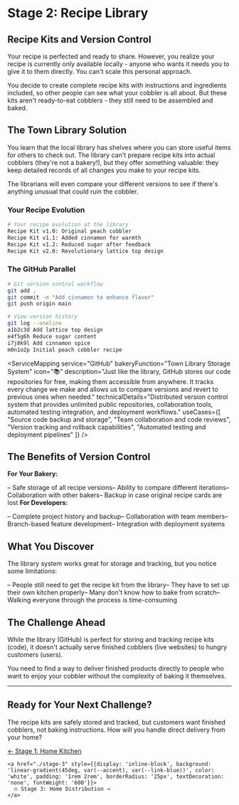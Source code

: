 # Stage 2: Recipe Library
## Recipe Kits and Version Control

<StageHeader 
  icon="📚" 
  bakeryTitle="Recipe Kits Stored at the Library"
  techTitle="Using GitHub for Version Control and Code Storage"
/>

Your recipe is perfected and ready to share. However, you realize your recipe is currently only available locally - anyone who wants it needs you to give it to them directly. You can't scale this personal approach.

You decide to create complete recipe kits with instructions and ingredients included, so other people can see what your cobbler is all about. But these kits aren't ready-to-eat cobblers - they still need to be assembled and baked.

<BakeryCard 
  bakeryContent="You package your recipe with pre-measured ingredients and detailed instructions, creating kits that others can use to make the cobbler themselves."
  techContent="Developers package their code and assets into repositories - downloadable bundles that contain everything needed to run the application, but still require setup and execution to view the final product."
/>

## The Town Library Solution

You learn that the local library has shelves where you can store useful items for others to check out. The library can't prepare recipe kits into actual cobblers (they're not a bakery!), but they offer something valuable: they keep detailed records of all changes you make to your recipe kits.

The librarians will even compare your different versions to see if there's anything unusual that could ruin the cobbler.

### Your Recipe Evolution
```bash
# Your recipe evolution at the library
Recipe Kit v1.0: Original peach cobbler
Recipe Kit v1.1: Added cinnamon for warmth  
Recipe Kit v1.2: Reduced sugar after feedback
Recipe Kit v2.0: Revolutionary lattice top design
```

### The GitHub Parallel
```bash
# Git version control workflow
git add .
git commit -m "Add cinnamon to enhance flavor"
git push origin main

# View version history
git log --oneline
a1b2c3d Add lattice top design
e4f5g6h Reduce sugar content
i7j8k9l Add cinnamon spice
m0n1o2p Initial peach cobbler recipe
```

<ServiceMapping
  service="GitHub"
  bakeryFunction="Town Library Storage System"
  icon="📚"
  description="Just like the library, GitHub stores our code repositories for free, making them accessible from anywhere. It tracks every change we make and allows us to compare versions and revert to previous ones when needed."
  technicalDetails="Distributed version control system that provides unlimited public repositories, collaboration tools, automated testing integration, and deployment workflows."
  useCases={[
    "Source code backup and storage",
    "Team collaboration and code reviews",
    "Version tracking and rollback capabilities", 
    "Automated testing and deployment pipelines"
  ]}
/>

## The Benefits of Version Control

**For Your Bakery:**

– Safe storage of all recipe versions– Ability to compare different iterations– Collaboration with other bakers– Backup in case original recipe cards are lost
**For Developers:**

– Complete project history and backup– Collaboration with team members– Branch-based feature development– Integration with deployment systems
## What You Discover

The library system works great for storage and tracking, but you notice some limitations:

– People still need to get the recipe kit from the library– They have to set up their own kitchen properly– Many don't know how to bake from scratch– Walking everyone through the process is time-consuming
## The Challenge Ahead

While the library (GitHub) is perfect for storing and tracking recipe kits (code), it doesn't actually serve finished cobblers (live websites) to hungry customers (users).

You need to find a way to deliver finished products directly to people who want to enjoy your cobbler without the complexity of baking it themselves.

---

## Ready for Your Next Challenge?

The recipe kits are safely stored and tracked, but customers want finished cobblers, not baking instructions. How will you handle direct delivery from your home?

<div style={{textAlign: 'center', margin: '2rem 0'}}>
  <div style={{display: 'flex', justifyContent: 'space-between', alignItems: 'center', maxWidth: '500px', margin: '0 auto'}}>
    <a href="./stage-1" style={{color: 'var(--accent)', textDecoration: 'none', fontWeight: '600'}}>
      ← Stage 1: Home Kitchen
    </a>
    
    <a href="./stage-3" style={{display: 'inline-block', background: 'linear-gradient(45deg, var(--accent), var(--link-blue))', color: 'white', padding: '1rem 2rem', borderRadius: '25px', textDecoration: 'none', fontWeight: '600'}}>
      🔥 Stage 3: Home Distribution →
    </a>
  </div>
</div>